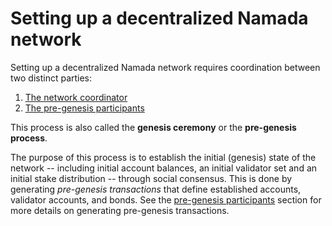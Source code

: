 # Setting up a decentralized Namada network

Setting up a decentralized Namada network requires coordination between two distinct parties:

1. [The network coordinator](./genesis-flow/coordinator.mdx#the-network-coordinator)
2. [The pre-genesis participants](./genesis-flow/participants.mdx#pre-genesis-network-participants)

This process is also called the **genesis ceremony** or the **pre-genesis process**.  

The purpose of this process is to establish the initial (genesis) state of the network -- including initial account balances, an initial validator set and an initial stake distribution -- through social consensus. 
This is done by generating *pre-genesis transactions* that define established accounts, validator accounts, and bonds. See the [pre-genesis participants](./genesis-flow/participants.mdx#pre-genesis-network-participants) 
section for more details on generating pre-genesis transactions.

